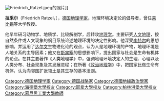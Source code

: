 [[Image:Friedrich_Ratzel.jpeg|frame]]的照片]]

{{unreferenced|time=2009-12-30T04:09:36+00:00}}
'''拉采尔'''（Friedrich Ratzel，{{bd|1844年||1904年}}），[[德国|德国]][[地理学家|地理学家]]，地理环境决定论的倡导者，曾任[[莱比锡|莱比锡]]等大学教授。

他早年研习动物学、地质学、比较解剖学，后转攻[[地理学|地理学]]。主要研究[[人文地理|人文地理]]，按自然条件或人文现象的纲目系统论述地理环境的决定性影响。他深受[[李特尔|李特尔]]的思想影响，并运用了[[达尔文|达尔文]]生物进化论的观点，认为人是地理环境的产物，地理环境是人地关系的主导因素；他又在[[斯宾塞|斯宾塞]]的思想影响下，提出国家与社会是生命有机体的论点。在其主要著作《人类地理学》中，强调地理环境决定人的生理、心理以及人类分布、社会现象及其发展进程；在所著《[[政治地理学|政治地理学]]》中，把国家比做生命有机体，认为向邻国扩张领土是其生存的基本法则。

{{Germany-academic-bio-stub}}
{{Authority control}}
{{DEFAULTSORT:Ratzel}}
[[Category:德国地理学家|Category:德国地理学家]]
[[Category:德国战略家|Category:德国战略家]]
[[Category:德國地緣政治學家|Category:德國地緣政治學家]]
[[Category:海德堡大學校友|Category:海德堡大學校友]]
[[Category:耶拿大學校友|Category:耶拿大學校友]]
[[Category:柏林洪堡大學校友|Category:柏林洪堡大學校友]]
[[Category:慕尼黑工業大學教師|Category:慕尼黑工業大學教師]]
